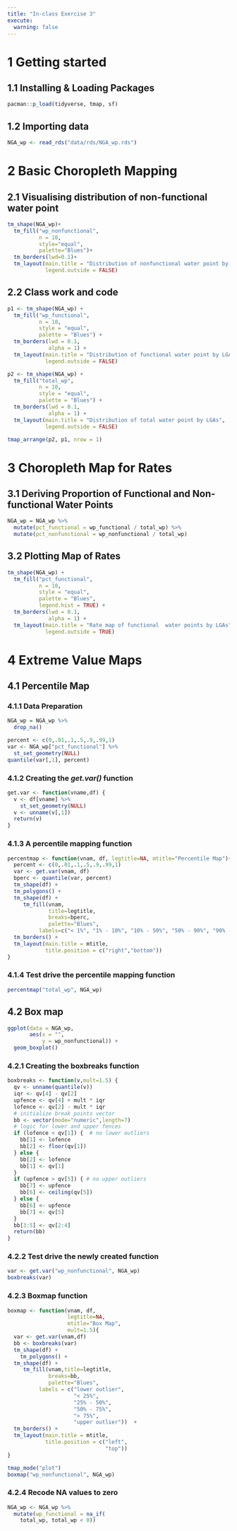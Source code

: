 ```yaml
---
title: "In-class Exercise 3"
execute: 
  warning: false
---
```


# 1 Getting started

## 1.1 Installing & Loading Packages

```r
pacman::p_load(tidyverse, tmap, sf)
```

## 1.2 Importing data

```r
NGA_wp <- read_rds("data/rds/NGA_wp.rds")
```

# 2 Basic Choropleth Mapping

## 2.1 Visualising distribution of non-functional water point

```r
tm_shape(NGA_wp)+
  tm_fill("wp_nonfunctional",
          n = 10,
          style="equal",
          palette="Blues")+
  tm_borders(lwd=0.1)+
  tm_layout(main.title = "Distribution of nonfunctional water point by LGAs",
            legend.outside = FALSE)
```

## 2.2 Class work and code

```r
p1 <- tm_shape(NGA_wp) +
  tm_fill("wp_functional",
          n = 10,
          style = "equal",
          palette = "Blues") +
  tm_borders(lwd = 0.1,
             alpha = 1) +
  tm_layout(main.title = "Distribution of functional water point by LGAs",
            legend.outside = FALSE)
```

```r
p2 <- tm_shape(NGA_wp) +
  tm_fill("total_wp",
          n = 10,
          style = "equal",
          palette = "Blues") +
  tm_borders(lwd = 0.1,
             alpha = 1) +
  tm_layout(main.title = "Distribution of total water point by LGAs",
            legend.outside = FALSE)
```

```r
tmap_arrange(p2, p1, nrow = 1)
```

# 3 Choropleth Map for Rates

## 3.1 Deriving Proportion of Functional and Non-functional Water Points

```r
NGA_wp = NGA_wp %>%
  mutate(pct_functional = wp_functional / total_wp) %>%
  mutate(pct_nonfunctional = wp_nonfunctional / total_wp)
```

## 3.2 Plotting Map of Rates

```r
tm_shape(NGA_wp) +
  tm_fill("pct_functional",
          n = 10,
          style = "equal",
          palette = "Blues",
          legend.hist = TRUE) +
  tm_borders(lwd = 0.1,
             alpha = 1) +
  tm_layout(main.title = "Rate map of functional  water points by LGAs",
            legend.outside = TRUE)
```

# 4 Extreme Value Maps

## 4.1 Percentile Map

### 4.1.1 Data Preparation

```r
NGA_wp = NGA_wp %>%
  drop_na()
```

```r
percent <- c(0,.01,.1,.5,.9,.99,1)
var <- NGA_wp["pct_functional"] %>%
  st_set_geometry(NULL)
quantile(var[,1], percent)
```

### 4.1.2 Creating the *get.var()* function

```r
get.var <- function(vname,df) {
  v <- df[vname] %>% 
    st_set_geometry(NULL)
  v <- unname(v[,1])
  return(v)
}
```

### 4.1.3 A percentile mapping function

```r
percentmap <- function(vnam, df, legtitle=NA, mtitle="Percentile Map"){
  percent <- c(0,.01,.1,.5,.9,.99,1)
  var <- get.var(vnam, df)
  bperc <- quantile(var, percent)
  tm_shape(df) +
  tm_polygons() +
  tm_shape(df) +
     tm_fill(vnam,
             title=legtitle,
             breaks=bperc,
             palette="Blues",
          labels=c("< 1%", "1% - 10%", "10% - 50%", "50% - 90%", "90% - 99%", "> 99%"))  +
  tm_borders() +
  tm_layout(main.title = mtitle, 
            title.position = c("right","bottom"))
}
```

### 4.1.4 Test drive the percentile mapping function

```r
percentmap("total_wp", NGA_wp)
```

## 4.2 Box map

```r
ggplot(data = NGA_wp,
       aes(x = "",
           y = wp_nonfunctional)) +
  geom_boxplot()
```

### 4.2.1 Creating the boxbreaks function

```r
boxbreaks <- function(v,mult=1.5) {
  qv <- unname(quantile(v))
  iqr <- qv[4] - qv[2]
  upfence <- qv[4] + mult * iqr
  lofence <- qv[2] - mult * iqr
  # initialize break points vector
  bb <- vector(mode="numeric",length=7)
  # logic for lower and upper fences
  if (lofence < qv[1]) {  # no lower outliers
    bb[1] <- lofence
    bb[2] <- floor(qv[1])
  } else {
    bb[2] <- lofence
    bb[1] <- qv[1]
  }
  if (upfence > qv[5]) { # no upper outliers
    bb[7] <- upfence
    bb[6] <- ceiling(qv[5])
  } else {
    bb[6] <- upfence
    bb[7] <- qv[5]
  }
  bb[3:5] <- qv[2:4]
  return(bb)
}
```

### 4.2.2 Test drive the newly created function

```r
var <- get.var("wp_nonfunctional", NGA_wp) 
boxbreaks(var)
```

### 4.2.3 Boxmap function

```r
boxmap <- function(vnam, df, 
                   legtitle=NA,
                   mtitle="Box Map",
                   mult=1.5){
  var <- get.var(vnam,df)
  bb <- boxbreaks(var)
  tm_shape(df) +
    tm_polygons() +
  tm_shape(df) +
     tm_fill(vnam,title=legtitle,
             breaks=bb,
             palette="Blues",
          labels = c("lower outlier", 
                     "< 25%", 
                     "25% - 50%", 
                     "50% - 75%",
                     "> 75%", 
                     "upper outlier"))  +
  tm_borders() +
  tm_layout(main.title = mtitle, 
            title.position = c("left",
                               "top"))
}
```

```r
tmap_mode("plot")
boxmap("wp_nonfunctional", NGA_wp)
```

### 4.2.4 Recode NA values to zero

```r
NGA_wp <- NGA_wp %>%
  mutate(wp_functional = na_if(
    total_wp, total_wp < 0))
```
